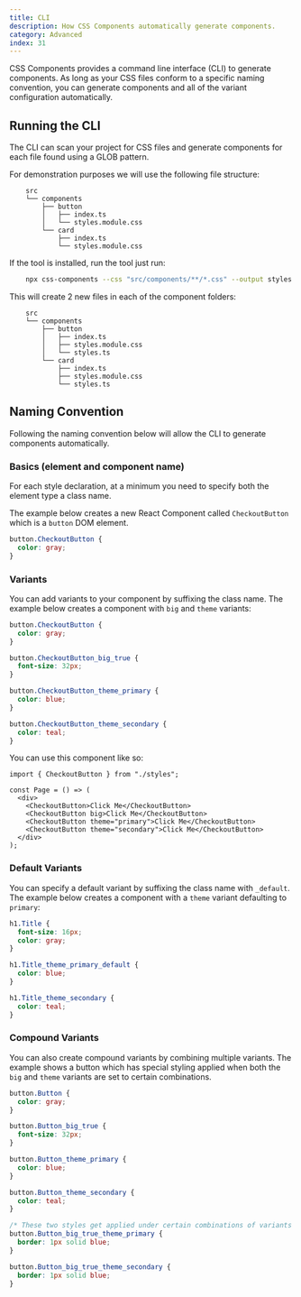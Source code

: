 ```yaml
---
title: CLI
description: How CSS Components automatically generate components.
category: Advanced
index: 31
---
```


CSS Components provides a command line interface (CLI) to generate components. As long as your CSS files conform to a specific naming convention, you can generate components and all of the variant configuration automatically.

## Running the CLI

The CLI can scan your project for CSS files and generate components for each file found using a GLOB pattern.

For demonstration purposes we will use the following file structure:

```tree
    src
    └── components
        ├── button
        │   ├── index.ts
        │   └── styles.module.css
        └── card
            ├── index.ts
            └── styles.module.css
```

If the tool is installed, run the tool just run:

```bash
    npx css-components --css "src/components/**/*.css" --output styles.ts
```

This will create 2 new files in each of the component folders:

```tree
    src
    └── components
        ├── button
        │   ├── index.ts
        │   ├── styles.module.css
        │   └── styles.ts
        └── card
            ├── index.ts
            ├── styles.module.css
            └── styles.ts
```

## Naming Convention

Following the naming convention below will allow the CLI to generate components automatically.

### Basics (element and component name)

For each style declaration, at a minimum you need to specify both the element type a class name.

The example below creates a new React Component called `CheckoutButton` which is a `button` DOM element.

```css
button.CheckoutButton {
  color: gray;
}
```

### Variants

You can add variants to your component by suffixing the class name. The example below creates a component with `big` and `theme` variants:

```css
button.CheckoutButton {
  color: gray;
}

button.CheckoutButton_big_true {
  font-size: 32px;
}

button.CheckoutButton_theme_primary {
  color: blue;
}

button.CheckoutButton_theme_secondary {
  color: teal;
}
```

You can use this component like so:

```tsx
import { CheckoutButton } from "./styles";

const Page = () => (
  <div>
    <CheckoutButton>Click Me</CheckoutButton>
    <CheckoutButton big>Click Me</CheckoutButton>
    <CheckoutButton theme="primary">Click Me</CheckoutButton>
    <CheckoutButton theme="secondary">Click Me</CheckoutButton>
  </div>
);
```

### Default Variants

You can specify a default variant by suffixing the class name with `_default`. The example below creates a component with a `theme` variant defaulting to `primary`:

```css
h1.Title {
  font-size: 16px;
  color: gray;
}

h1.Title_theme_primary_default {
  color: blue;
}

h1.Title_theme_secondary {
  color: teal;
}
```

### Compound Variants

You can also create compound variants by combining multiple variants. The example shows a button which has special styling applied when both the `big` and `theme` variants are set to certain combinations.

```css
button.Button {
  color: gray;
}

button.Button_big_true {
  font-size: 32px;
}

button.Button_theme_primary {
  color: blue;
}

button.Button_theme_secondary {
  color: teal;
}

/* These two styles get applied under certain combinations of variants */
button.Button_big_true_theme_primary {
  border: 1px solid blue;
}

button.Button_big_true_theme_secondary {
  border: 1px solid blue;
}
```
